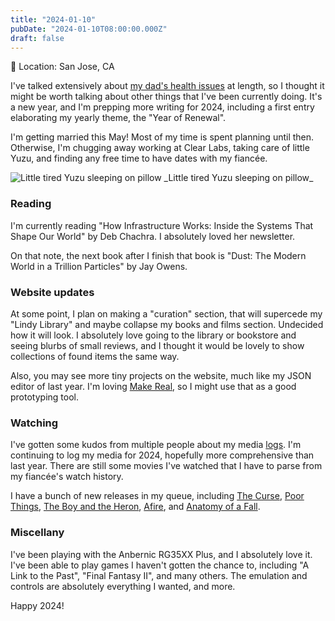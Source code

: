 ```yaml
---
title: "2024-01-10"
pubDate: "2024-01-10T08:00:00.000Z"
draft: false
---
```



📍 Location: San Jose, CA

I've talked extensively about [my dad's health issues](/blog/2023-12-25-seasons-greetings/)
at length, so I thought it might be worth talking about other things that
I've been currently doing. It's a new year, and I'm prepping more writing for
2024, including a first entry elaborating my yearly theme, the "Year of Renewal".

I'm getting married this May! Most of my time is spent planning until then.
Otherwise, I'm chugging away working at Clear Labs, taking care of little Yuzu,
and finding any free time to have dates with my fiancée.

<Image src={yuzu} alt="Little tired Yuzu sleeping on pillow" title="Little tired Yuzu sleeping on pillow" />
_Little tired Yuzu sleeping on pillow_

### Reading

I'm currently reading "How Infrastructure Works: Inside the Systems That Shape Our World"
by Deb Chachra. I absolutely loved her newsletter.

On that note, the next book after I finish that book is "Dust: The Modern World in a Trillion Particles"
by Jay Owens.

### Website updates

At some point, I plan on making a "curation" section, that will supercede my
"Lindy Library" and maybe collapse my books and films section. Undecided how it
will look. I absolutely love going to the library or bookstore and seeing blurbs
of small reviews, and I thought it would be lovely to show collections of found
items the same way.

Also, you may see more tiny projects on the website, much like my JSON editor of
last year. I'm loving [Make Real](/blog/2024-01-08-make-real), so I might use that
as a good prototyping tool.

### Watching

I've gotten some kudos from multiple people about my media [logs](/log). I'm
continuing to log my media for 2024, hopefully more comprehensive than last year.
There are still some movies I've watched that I have to parse from my fiancée's
watch history.

I have a bunch of new releases in my queue, including
[The Curse](https://www.paramountplus.com/shows/the-curse/),
[Poor Things](https://letterboxd.com/film/poor-things-2023/),
[The Boy and the Heron](https://letterboxd.com/film/the-boy-and-the-heron/),
[Afire](https://www.criterion.com/films/33797-afire),
and [Anatomy of a Fall](https://letterboxd.com/film/anatomy-of-a-fall/).

### Miscellany

I've been playing with the Anbernic RG35XX Plus, and I absolutely love it.
I've been able to play games I haven't gotten the chance to, including "A Link to the Past",
"Final Fantasy II", and many others. The emulation and controls are absolutely
everything I wanted, and more.

Happy 2024!
